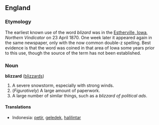 ==England==
===Etymology===
The earliest known use of the word ''blizard'' was in the [[W:Estherville, Iowa|Estherville, Iowa]], ''Northern Vindicator'' on 23 April 1870.  One week later it appeared again in the same newspaper, only with the now common double-z spelling.  Best evidence is that the word was coined in that area of Iowa some years prior to this use, though the source of the term has not been established.

===Noun===
'''blizzard''' ([[blizzards]])

#A severe snowstorm, especially with strong winds.
#(''Figuratively'') A large amount of paperwork.
#A large number of similar things, such as a ''blizzard of political ads''.

====Translations====
*Indonesia: [[petir]], [[geledek]], [[halilintar]]